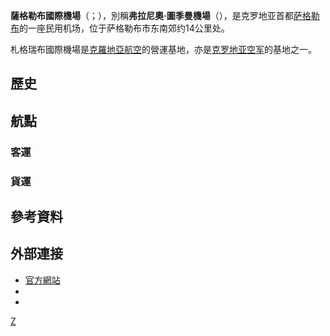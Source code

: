 {{noteTA
|1=zh-hans:萨格勒布;zh-hant:札格瑞布;zh-hk:薩格勒布;zh-mo:薩格勒布;zh-tw:札格瑞布;
}}
{{Infobox Airport
| name        = 薩格勒布國際機場
| nativename  = {{lang|hr|Međunarodna zračna luka Zagreb}}
| image       =
| image-width = 270px
| IATA        = ZAG
| ICAO        = LDZA
| type        = 民用
| city-served = {{flagicon image|Flag of Croatia.svg}}克罗地亚萨格勒布
| location    = {{nowrap|{{flagicon image|Flag of Croatia.svg}}克罗地亚萨格勒布县大戈里察}}
| hub         = [[克罗地亚航空|克罗地亚航空]]
| elevation-f = 353
| coordinates = {{coord|45|44|35|N|16|04|08|E|type:airport}}
| website     = [http://www.zagreb-airport.hr/ zagreb-airport.hr]
}}
'''薩格勒布國際機場'''（{{lang-hr|'''Međunarodna zračna luka Zagreb'''}}；{{Airport codes|ZAG|LDZA}}），別稱'''弗拉尼奧·圖季曼機場'''（{{lang-hr|'''Zračna luka Franjo Tuđman'''}}），是克罗地亚首都[[萨格勒布|萨格勒布]]的一座民用机场，位于萨格勒布市东南郊约14公里处。

札格瑞布國際機場是[[克羅地亞航空|克羅地亞航空]]的營運基地，亦是[[克罗地亚空军|克罗地亚空军]]的基地之一。

==歷史==

==航點==
===客運===
{{Airport-dest-list
|{{nowrap|{{flagicon|HRV}} [[克羅地亞航空|克羅地亞航空]]（OU）}}<BR>【[[星空聯盟|星空聯盟]]】|'''國內線：'''[[扎達爾機場|扎達爾]]、[[斯普利特機場|斯普利特]]、[[奧西耶克機場|奧西耶克]]、[[普拉機場|普拉]]、[[杜布羅夫尼克機場|杜布羅夫尼克]]<BR>'''國際線：'''法蘭克福、慕尼黑、阿姆斯特丹、巴塞隆納、布魯塞爾、哥本哈根、倫敦-希斯洛、巴黎-戴高樂、羅馬-菲烏米奇諾、塞拉耶佛、-{H|史高比耶=>zh-cn:斯科普里;史高比耶=>zh-hk:斯科普里;史高比耶=>zh-mo:斯科普里;史高比耶=>zh-sg:斯科普里;史高比耶=>zh-my:斯科普里;}-史高比耶-{}-、維也納、蘇黎世<br>'''季節性：'''{{flagicon|HRV}}[[布拉奇機場|布拉奇]]、[[雅典國際機場|雅典]]、-{里耶卡}-、雅典、[[布加勒斯特亨利·科安德国际机场|-{布加勒斯特}-]]、杜塞道夫、赫爾辛基、米蘭-馬爾彭薩、奧斯陸-加勒穆恩、布拉格、普里斯提納、聖彼得堡、斯德哥爾摩-阿蘭達、特拉維夫
|{{flagicon|HRV}} {{link-en|交易航空|Trade Air}}（C3）|'''國內線：'''[[奧西耶克機場|奧西耶克]]
|{{flagicon|CZE}} {{link-en|銀色航空|Silver Air (Czech Republic)}}|'''國內線季節性：'''{{flagicon|HRV}}洛希尼島
|{{flagicon|SRB}} [[塞爾維亞航空|塞爾維亞航空]]（JU）|[[尼古拉·特斯拉國際機場|貝爾格勒]]
|{{flagicon|POL}} [[LOT波蘭航空|LOT波蘭航空]]（LO）<BR>【[[星空聯盟|星空聯盟]]】|[[華沙肖邦機場|華沙-肖邦]]
|{{flagicon|RUS}} [[俄羅斯航空|俄羅斯航空]]（SU）<BR>【[[天合聯盟|天合聯盟]]】|[[谢列梅捷沃国际机场|莫斯科-謝列梅捷沃]]
|{{flagicon|GRC}} [[愛琴海航空|愛琴海航空]]（A3）<BR>【[[星空聯盟|星空聯盟]]】 |[[雅典國際機場|雅典]]
|{{flagicon|ESP}} [[西班牙國家航空|西班牙國家航空]]（IB）<BR>【[[寰宇一家|寰宇一家]]】|'''季節性：'''馬德里
|{{flagicon|Catalonia}} [[伏林航空|伏林航空]]（VY）|'''季節性：'''[[巴塞羅那機場|巴塞隆納]]
|{{flagicon|GER}} [[漢莎航空|漢莎航空]]（LH）<BR>【[[星空聯盟|星空聯盟]]】|法蘭克福
|{{flagicon|GER}} [[漢莎區域航空|漢莎區域航空]]（LH）<BR>【[[星空聯盟|星空聯盟]]】<BR>{{small|由[[漢莎城際航空|漢莎城際航空]]營運}}|法蘭克福、慕尼黑
|{{flagicon|GER}} [[歐洲之翼航空|歐洲之翼航空]]（EW）<BR>【[[星空聯盟|星空聯盟]]】|科隆/波昂、杜塞道夫<BR>'''季節性：'''漢堡
|{{flagicon|GER}} [[歐洲之翼航空|歐洲之翼航空]]（EW）<BR>【[[星空聯盟|星空聯盟]]】<BR>{{small|由[[德國之翼航空|德國之翼航空]]營運}}|柏林、科隆/波昂、斯圖加特
|{{flagicon|AUT}} [[奧地利航空|奧地利航空]]（OS）<BR>【[[星空聯盟|星空聯盟]]】|維也納
|{{flagicon|瑞士}} [[瑞士國際航空|瑞士國際航空]]（LX）<BR>【[[星空聯盟|星空聯盟]]】<BR>{{small|由[[瑞士環球航空|瑞士環球航空]]營運}} |'''季節性：'''蘇黎世
|{{flagicon|FRA}} [[法國航空|法國航空]]（AF）<BR>【[[天合聯盟|天合聯盟]]】|巴黎-戴高樂
|{{flagicon|BEL}} [[布魯塞爾航空|布魯塞爾航空]]（SN）<BR>【[[星空聯盟|星空聯盟]]】|'''季節性：'''[[布魯塞爾機場|布魯塞爾]]
|{{flagicon|NED}} [[荷蘭皇家航空|荷蘭皇家航空]]（KL）<BR>【[[天合聯盟|天合聯盟]]】|[[史基浦機場|阿姆斯特丹]]
|{{flagicon|NED}} [[荷蘭皇家航空|荷蘭皇家航空]]（KL）<BR>【[[天合聯盟|天合聯盟]]】<BR>{{nowrap|{{small|由[[荷蘭皇家城市短途航空|荷蘭皇家城市短途航空]]營運}}}}|[[史基浦機場|阿姆斯特丹]]
|{{flagicon|GBR}} [[英國航空|英國航空]]（BA）<BR>【[[寰宇一家|寰宇一家]]】|[[倫敦希斯羅機場|倫敦-希斯洛]]
|{{flagicon|NOR}} [[挪威穿梭航空|挪威穿梭航空]]（DY）|[[哥本哈根機場|哥本哈根]]、[[阿蘭達機場|斯德哥爾摩-阿蘭達]]
|{{nowrap|{{flagicon|CAN}} [[加拿大胭脂航空|加拿大胭脂航空]]（RV）}}<BR>【[[星空聯盟|星空聯盟]]】|'''季節性：'''[[多倫多皮爾遜國際機場|多倫多]]
|{{flagicon|CAN}} [[越洋航空|越洋航空]]（TS）|'''季節性：'''[[蒙特婁皮埃爾·埃利奧特·特魯多國際機場|蒙特婁-特魯多]]、[[多倫多皮爾遜國際機場|多倫多-皮爾遜]]
|{{flagicon|TUR}} [[土耳其航空|土耳其航空]]（TK）<BR>【[[星空聯盟|星空聯盟]]】|[[伊斯坦堡機場|伊斯坦堡]]
|{{flagicon|ISR}} [[以色列航空|以色列航空]]（LY）|'''季節性：'''特拉維夫 
|{{flagicon|QAT}} [[卡塔爾航空|卡塔爾航空]]（QR）<BR>【[[寰宇一家|寰宇一家]]】|[[哈馬德國際機場|-{H]]
|{{flagicon|UAE}} [[阿聯酋航空|-{阿}-聯酋航空]]（EK）|'''季節性：'''[[迪拜國際機場|迪拜]]
|{{flagicon|POR}} [[TAP葡萄牙航空|TAP葡萄牙航空]]（EK）|[[里斯本機場|-{里斯本}-]]
|{{flagicon|KOR}} [[大韓航空|大韓航空]]（KE）<BR>【[[天合聯盟|天合聯盟]]】|[[仁川國際機場|首爾-仁川]]
|{{flagicon|埃及}} [[埃及航空|埃及航空]]|'''季節性包機：'''[[開羅國際機場|開羅]]
|{{flagicon|TUR}} {{link-en|順風航空|Tailwind Airlines}}|'''季節性包機：'''安塔利亞
}}

===貨運===
{{Airport-dest-list
|{{flagicon|GER}} [[敦豪航空|敦豪航空]]|波隆那、科隆/波昂、萊比錫、米蘭、威尼斯
|{{flagicon|TUR}} {{link-en|MNG航空|MNG Airlines}}|伊斯坦堡--{H|阿塔圖克=>zh-cn:阿塔图尔克;}-阿塔圖克-{}-、巴黎-戴高樂
}}

==參考資料==
{{reflist}}

==外部連接==
*[http://www.zagreb-airport.hr/ 官方網站]{{LL|hr|en}}
*{{facebook|ZracnalukaZagreb}}
*{{twitter|ZagrebAirport}}

{{克羅地亞機場}}

[[Category:克罗地亚机场|Z]]